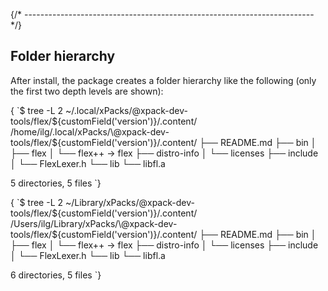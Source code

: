 


{/* ------------------------------------------------------------------------ */}

## Folder hierarchy

After install, the package creates a folder hierarchy like the following
(only the first two depth levels are shown):

<Tabs groupId="operating-systems">

<TabItem value="linux" label="GNU/Linux">

<CodeBlock language="console"> {
`$ tree -L 2 ~/.local/xPacks/\@xpack-dev-tools/flex/${customField('version')}/.content/
/home/ilg/.local/xPacks/\@xpack-dev-tools/flex/${customField('version')}/.content/
├── README.md
├── bin
│   ├── flex
│   └── flex++ -> flex
├── distro-info
│   └── licenses
├── include
│   └── FlexLexer.h
└── lib
    └── libfl.a

5 directories, 5 files
`} </CodeBlock>

</TabItem>

<TabItem value="macos" label="macOS">

<CodeBlock language="console"> {
`$ tree -L 2 ~/Library/xPacks/\@xpack-dev-tools/flex/${customField('version')}/.content/
/Users/ilg/Library/xPacks/\@xpack-dev-tools/flex/${customField('version')}/.content/
├── README.md
├── bin
│   ├── flex
│   └── flex++ -> flex
├── distro-info
│   └── licenses
├── include
│   └── FlexLexer.h
└── lib
    └── libfl.a

6 directories, 5 files
`} </CodeBlock>

</TabItem>

</Tabs>
